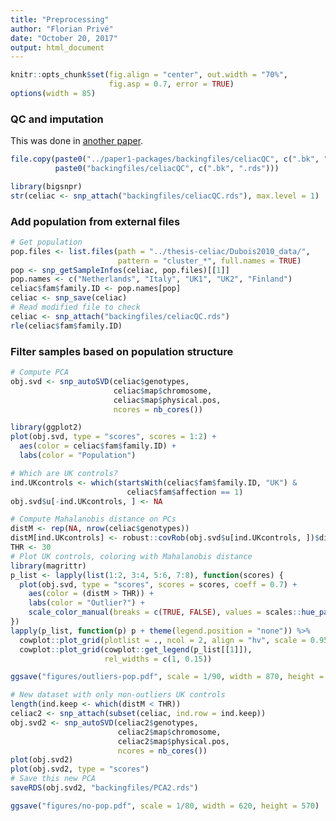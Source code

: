 ```yaml
---
title: "Preprocessing"
author: "Florian Privé"
date: "October 20, 2017"
output: html_document
---
```


```r
knitr::opts_chunk$set(fig.align = "center", out.width = "70%", 
                      fig.asp = 0.7, error = TRUE)
options(width = 85)
```

### QC and imputation

This was done in [another paper](https://doi.org/10.1101/190926).

```r
file.copy(paste0("../paper1-packages/backingfiles/celiacQC", c(".bk", ".rds")),
          paste0("backingfiles/celiacQC", c(".bk", ".rds")))

library(bigsnpr)
str(celiac <- snp_attach("backingfiles/celiacQC.rds"), max.level = 1)
```


### Add population from external files

```r
# Get population
pop.files <- list.files(path = "../thesis-celiac/Dubois2010_data/", 
                        pattern = "cluster_*", full.names = TRUE)
pop <- snp_getSampleInfos(celiac, pop.files)[[1]]
pop.names <- c("Netherlands", "Italy", "UK1", "UK2", "Finland")
celiac$fam$family.ID <- pop.names[pop]
celiac <- snp_save(celiac)
# Read modified file to check
celiac <- snp_attach("backingfiles/celiacQC.rds")
rle(celiac$fam$family.ID)
```

### Filter samples based on population structure

```r
# Compute PCA
obj.svd <- snp_autoSVD(celiac$genotypes, 
                       celiac$map$chromosome,
                       celiac$map$physical.pos, 
                       ncores = nb_cores())

library(ggplot2)
plot(obj.svd, type = "scores", scores = 1:2) + 
  aes(color = celiac$fam$family.ID) + 
  labs(color = "Population")
```

```r
# Which are UK controls?
ind.UKcontrols <- which(startsWith(celiac$fam$family.ID, "UK") & 
                          celiac$fam$affection == 1)
obj.svd$u[-ind.UKcontrols, ] <- NA
```

```r
# Compute Mahalanobis distance on PCs
distM <- rep(NA, nrow(celiac$genotypes))
distM[ind.UKcontrols] <- robust::covRob(obj.svd$u[ind.UKcontrols, ])$dist
THR <- 30
# Plot UK controls, coloring with Mahalanobis distance
library(magrittr)
p_list <- lapply(list(1:2, 3:4, 5:6, 7:8), function(scores) {
  plot(obj.svd, type = "scores", scores = scores, coeff = 0.7) + 
    aes(color = (distM > THR)) + 
    labs(color = "Outlier?") +
    scale_color_manual(breaks = c(TRUE, FALSE), values = scales::hue_pal()(2))
}) 
lapply(p_list, function(p) p + theme(legend.position = "none")) %>%
  cowplot::plot_grid(plotlist = ., ncol = 2, align = "hv", scale = 0.95) %>%
  cowplot::plot_grid(cowplot::get_legend(p_list[[1]]),
                     rel_widths = c(1, 0.15))
```

```r
ggsave("figures/outliers-pop.pdf", scale = 1/90, width = 870, height = 650)
```


```r
# New dataset with only non-outliers UK controls
length(ind.keep <- which(distM < THR))
celiac2 <- snp_attach(subset(celiac, ind.row = ind.keep))
obj.svd2 <- snp_autoSVD(celiac2$genotypes, 
                        celiac2$map$chromosome,
                        celiac2$map$physical.pos,
                        ncores = nb_cores())
plot(obj.svd2)
plot(obj.svd2, type = "scores") 
# Save this new PCA
saveRDS(obj.svd2, "backingfiles/PCA2.rds")
```

```r
ggsave("figures/no-pop.pdf", scale = 1/80, width = 620, height = 570)
```
